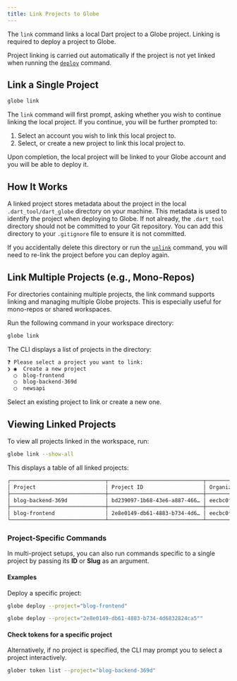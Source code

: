 ```yaml
---
title: Link Projects to Globe
---
```


The `link` command links a local Dart project to a Globe project. Linking is required to deploy a project to Globe.

Project linking is carried out automatically if the project is not yet linked when running the [`deploy`](/cli/commands/deploy) command.

## Link a Single Project

```bash
globe link
```

The `link` command will first prompt, asking whether you wish to continue linking the local project. If you continue, you will be further prompted to:

1. Select an account you wish to link this local project to.
2. Select, or create a new project to link this local project to.

Upon completion, the local project will be linked to your Globe account and you will be able to deploy it.

## How It Works

A linked project stores metadata about the project in the local `.dart_tool/dart_globe` directory on your machine. This metadata is used to identify the project when deploying to Globe. If not already,
the `.dart_tool` directory should not be committed to your Git repository. You can add this directory to your `.gitignore` file to ensure it is not committed.

If you accidentally delete this directory or run the [`unlink`](/cli/commands/unlink) command, you will need to re-link the project before you can deploy again.


## Link Multiple Projects (e.g., Mono-Repos)
For directories containing multiple projects, the link command supports linking and managing multiple Globe projects. This is especially useful for mono-repos or shared workspaces.

Run the following command in your workspace directory:

```bash
globe link
```
The CLI displays a list of projects in the directory:
```bash
❓ Please select a project you want to link:  
❯ ◉  Create a new project  
  ◯  blog-frontend  
  ◯  blog-backend-369d  
  ◯  newsapi 
  ```
  
Select an existing project to link or create a new one.

## Viewing Linked Projects

To view all projects linked in the workspace, run:
```bash
globe link --show-all   
```

This displays a table of all linked projects:

```bash
┌──────────────────────────────┬──────────────────────────────┬──────────────────────────────┐  
│ Project                      │ Project ID                   │ Organization ID              │  
├──────────────────────────────┼──────────────────────────────┼──────────────────────────────┤  
│ blog-backend-369d            │ bd239097-1b68-43e6-a887-466… │ eecbc0fb-ee17-4d87-9b74-0ce… │  
├──────────────────────────────┼──────────────────────────────┼──────────────────────────────┤  
│ blog-frontend                │ 2e8e0149-db61-4883-b734-4d6… │ eecbc0fb-ee17-4d87-9b74-0ce… │  
└──────────────────────────────┴──────────────────────────────┴──────────────────────────────┘  
```

### Project-Specific Commands

In multi-project setups, you can also run commands specific to a single project by passing its **ID** or **Slug** as an argument.

#### Examples

Deploy a specific project:

```bash
globe deploy --project="blog-frontend"
```

```bash
globe deploy --project="2e8e0149-db61-4883-b734-4d6832824ca5""
```

#### Check tokens for a specific project

Alternatively, if no project is specified, the CLI may prompt you to select a project interactively.

```bash
glober token list --project="blog-backend-369d"
```


